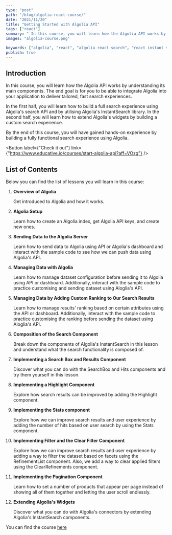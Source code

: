 ```yaml
---
type: "post"
path: "/blog/algolia-react-course/"
date: "2021/11/20"
title: "Getting Started with Algolia API"
tags: ["react"]
summary: " In this course, you will learn how the Algolia API works by understanding its main components."
images: "algolia-course.png"

keywords: ["algolia", "react", "algolia react search", "react instant search"]
publish: true
---
```



## Introduction

In this course, you will learn how the Algolia API works by understanding its main components. The end goal is for you to be able to integrate Algolia into your application to deliver tailored, fast search experiences.

In the first half, you will learn how to build a full search experience using Algolia's search API and by utilising Algolia's InstantSearch library. In the second half, you will learn how to extend Algolia's widgets by building a custom search experience.

By the end of this course, you will have gained hands-on experience by building a fully functional search experience using Algolia.

<Button
  label={"Check it out"}
  link={"https://www.educative.io/courses/start-algolia-api?aff=VOzg"}
/>

## List of Contents

Below you can find the list of lessons you will learn in this course:

1.  **Overview of Algolia**

    Get introduced to Algolia and how it works.

2.  **Algolia Setup**

    Learn how to create an Algolia index, get Algolia API keys, and create new ones.

3.  **Sending Data to the Algolia Server**

    Learn how to send data to Algolia using API or Algolia's dashboard and interact with the sample code to see how we can push data using Algolia's API.

4.  **Managing Data with Algolia**

    Learn how to manage dataset configuration before sending it to Algolia using API or dashboard. Additionally, interact with the sample code to practice customising and sending dataset using Aloglia's API.

5.  **Managing Data by Adding Custom Ranking to Our Search Results**

    Learn how to manage results' ranking based on certain attributes using the API or dashboard. Additionally, interact with the sample code to practice customising the ranking before sending the dataset using Aloglia's API.

6.  **Composition of the Search Component**

    Break down the components of Algolia's InstantSearch in this lesson and understand what the search functionality is composed of.

7.  **Implementing a Search Box and Results Component**

    Discover what you can do with the SearchBox and Hits components and try them yourself in this lesson.

8.  **Implementing a Highlight Component**

    Explore how search results can be improved by adding the Highlight component.

9.  **Implementing the Stats component**

    Explore how we can improve search results and user experience by adding the number of hits based on user search by using the Stats component.

10. **Implementing Filter and the Clear Filter Component**

    Explore how we can improve search results and user experience by adding a way to filter the dataset based on facets using the RefinementList component. Also, we add a way to clear applied filters using the ClearRefinements component.

11. **Implementing the Pagination Component**

    Learn how to set a number of products that appear per page instead of showing all of them together and letting the user scroll endlessly.

12. **Extending Algolia's Widgets**

    Discover what you can do with Algolia's connectors by extending Algolia's InstantSearch components.

You can find the course [here](/courses/)
